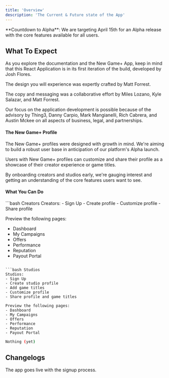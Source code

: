 ```yaml
---
title: 'Overview'
description: 'The Current & Future state of the App'
---
```


<Info>
  **Countdown to Alpha**: We are targeting April 15th for an Alpha release with the core features available for all users.
</Info>

## What To Expect

As you explore the documentation and the New Game+ App, keep in mind that this React Application is in its first iteration of the build, developed by Josh Flores.

The design you will experience was expertly crafted by Matt Forrest.

The copy and messaging was a collaborative effort by Miles Lozano, Kyle Salazar, and Matt Forrest.

Our focus on the application development is possible because of the advisory by Thing3, Danny Carpio, Mark Mangianelli, Rich Cabrera, and Austin Mckee on all aspects of business, legal, and partnerships.

#### The New Game+ Profile

The New Game+ profiles were designed with growth in mind. We're aiming to build a robust user base in anticipation of our platform's Alpha launch.

Users with New Game+ profiles can customize and share their profile as a showcase of their creator experience or game titles.

By onboarding creators and studios early, we're gauging interest and getting an understanding of the core features users want to see.

#### What You Can Do

<CodeGroup>
  ```bash Creators
  Creators:
  - Sign Up 
  - Create profile
  - Customize profile
  - Share profile

  Preview the following pages:
  - Dashboard
  - My Campaigns
  - Offers
  - Performance
  - Reputation
  - Payout Portal

  ```

  ```bash Studios
  Studios:
  - Sign Up 
  - Create studio profile
  - Add game titles
  - Customize profile
  - Share profile and game titles

  Preview the following pages:
  - Dashboard
  - My Campaigns
  - Offers
  - Performance
  - Reputation
  - Payout Portal
  ```

  ```bash Agencies
  Nothing (yet)
  ```
</CodeGroup>

## Changelogs

<Update label="December 2nd, 2024" description="v0.0.1">
  The app goes live with the signup process.
</Update>